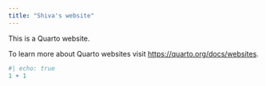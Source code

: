 ```yaml
---
title: "Shiva's website"
---
```


This is a Quarto website.

To learn more about Quarto websites visit <https://quarto.org/docs/websites>.

```r
#| echo: true
1 + 1
```
